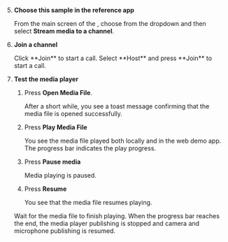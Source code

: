 <PlatformWrapper platform="android">

5. **Choose this sample in the reference app**

    From the main screen of the <Vpl k="CLIENT" />, choose **<Vpd k="NAME" />** from the dropdown and then select **Stream media to a channel**.

6. **Join a channel**

    <ProductWrapper product="video-calling, voice-calling">
    Click **Join** to start a call.
    </ProductWrapper>

    <ProductWrapper product="interactive-live-streaming, broadcast-streaming">
    Select **Host** and press **Join** to start a call.
    </ProductWrapper>

7. **Test the media player**

    1.  Press **Open Media File**.

        After a short while, you see a toast message confirming that the media file is opened successfully.

    1.  Press **Play Media File**

        You see the media file played both locally and in the web demo app. The progress bar indicates the play progress.

    1.  Press **Pause media**

        Media playing is paused.

    1.  Press **Resume**

        You see that the media file resumes playing.

    Wait for the media file to finish playing. When the progress bar reaches the end, the media player publishing is stopped and camera and microphone publishing is resumed.
</PlatformWrapper>
